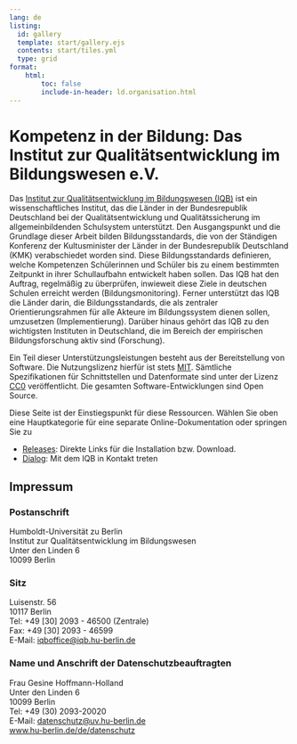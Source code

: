 ```yaml
---
lang: de
listing:
  id: gallery
  template: start/gallery.ejs
  contents: start/tiles.yml
  type: grid
format:
    html:
        toc: false
        include-in-header: ld.organisation.html
---
```


::: {#gallery}
:::

# Kompetenz in der Bildung: Das Institut zur Qualitätsentwicklung im Bildungswesen e.V.

Das [Institut zur Qualitätsentwicklung im Bildungswesen (IQB)](https://www.iqb.hu-berlin.de) ist ein wissenschaftliches Institut, das die Länder in der Bundesrepublik Deutschland bei der Qualitätsentwicklung und Qualitätssicherung im allgemeinbildenden Schulsystem unterstützt. Den Ausgangspunkt und die Grundlage dieser Arbeit bilden Bildungsstandards, die von der Ständigen Konferenz der Kultusminister der Länder in der Bundesrepublik Deutschland (KMK) verabschiedet worden sind. Diese Bildungsstandards definieren, welche Kompetenzen Schülerinnen und Schüler bis zu einem bestimmten Zeitpunkt in ihrer Schullaufbahn entwickelt haben sollen. Das IQB hat den Auftrag, regelmäßig zu überprüfen, inwieweit diese Ziele in deutschen Schulen erreicht werden (Bildungsmonitoring). Ferner unterstützt das IQB die Länder darin, die Bildungsstandards, die als zentraler Orientierungsrahmen für alle Akteure im Bildungssystem dienen sollen, umzusetzen (Implementierung). Darüber hinaus gehört das IQB zu den wichtigsten Instituten in Deutschland, die im Bereich der empirischen Bildungsforschung aktiv sind (Forschung).

Ein Teil dieser Unterstützungsleistungen besteht aus der Bereitstellung von Software. Die Nutzungslizenz hierfür ist stets [MIT](license.qmd). Sämtliche Spezifikationen für Schnittstellen und Datenformate sind unter der Lizenz [CC0](https://open-educational-resources.de/was-die-cc0-freigabe-bedeutet-und-welche-moeglichkeiten-sie-eroeffnen/) veröffentlicht. Die gesamten Software-Entwicklungen sind Open Source.

Diese Seite ist der Einstiegspunkt für diese Ressourcen. Wählen Sie oben eine Hauptkategorie für eine separate Online-Dokumentation oder springen Sie zu

* [Releases](releases.qmd): Direkte Links für die Installation bzw. Download.
* [Dialog](dialog.qmd): Mit dem IQB in Kontakt treten

## Impressum

### Postanschrift
Humboldt-Universität zu Berlin<br/>
Institut zur Qualitätsentwicklung im Bildungswesen<br/>
Unter den Linden 6<br/>
10099 Berlin

### Sitz
Luisenstr. 56<br/>
10117 Berlin<br/>
Tel: +49 [30] 2093 - 46500 (Zentrale)<br/>
Fax: +49 [30] 2093 - 46599<br/>
E-Mail: [iqboffice@iqb.hu-berlin.de](mailto:iqboffice@iqb.hu-berlin.de)

### Name und Anschrift der Datenschutzbeauftragten
Frau Gesine Hoffmann-Holland<br/>
Unter den Linden 6<br/>
10099 Berlin<br/>
Tel: +49 (30) 2093-20020<br/>
E-Mail: [datenschutz@uv.hu-berlin.de](mailto:datenschutz@uv.hu-berlin.de)<br/>
[www.hu-berlin.de/de/datenschutz](www.hu-berlin.de/de/datenschutz)